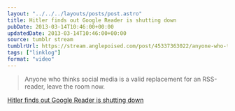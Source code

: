 ```yaml
---
layout: "../../../layouts/posts/post.astro"
title: Hitler finds out Google Reader is shutting down
pubDate: 2013-03-14T10:46:00+00:00
updatedDate: 2013-03-14T10:46:00+00:00
source: tumblr stream
tumblrUrl: https://stream.anglepoised.com/post/45337363022/anyone-who-thinks-social-media-is-a-valid
tags: ["linklog"]
format: "video"
---
```



<YouTube id="https://www.youtube.com/watch?v=A25VgNZDQ08" />

> Anyone who thinks social media is a valid replacement for an RSS-reader, leave the room now.

[Hitler finds out Google Reader is shutting down][1]

[1]: https://www.youtube.com/watch?v=A25VgNZDQ08
